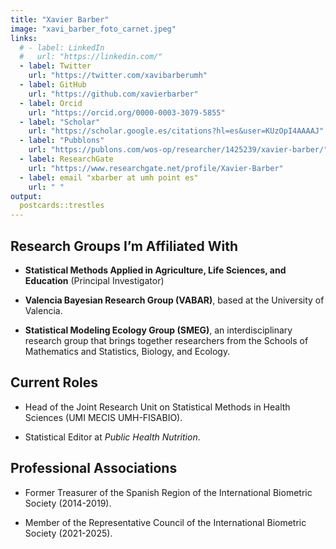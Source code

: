 ```yaml
---
title: "Xavier Barber"
image: "xavi_barber_foto_carnet.jpeg"
links:
  # - label: LinkedIn
  #   url: "https://linkedin.com/"
  - label: Twitter
    url: "https://twitter.com/xavibarberumh"
  - label: GitHub
    url: "https://github.com/xavierbarber"
  - label: Orcid
    url: "https://orcid.org/0000-0003-3079-5855"
  - label: "Scholar"
    url: "https://scholar.google.es/citations?hl=es&user=KUzOpI4AAAAJ"
  - label: "Pubblons"
    url: "https://publons.com/wos-op/researcher/1425239/xavier-barber/"
  - label: ResearchGate
    url: "https://www.researchgate.net/profile/Xavier-Barber"
  - label: email "xbarber at umh point es"
    url: " "
output:
  postcards::trestles
---
```


## Research Groups I'm Affiliated With

- **Statistical Methods Applied in Agriculture, Life Sciences, and Education** (Principal Investigator)

- **Valencia Bayesian Research Group (VABAR)**, based at the University of Valencia.

- **Statistical Modeling Ecology Group (SMEG)**, an interdisciplinary research group that brings together researchers from the Schools of Mathematics and Statistics, Biology, and Ecology.

## Current Roles

- Head of the Joint Research Unit on Statistical Methods in Health Sciences (UMI MECIS UMH-FISABIO).

- Statistical Editor at *Public Health Nutrition*.

## Professional Associations

- Former Treasurer of the Spanish Region of the International Biometric Society (2014-2019).

- Member of the Representative Council of the International Biometric Society (2021-2025).
